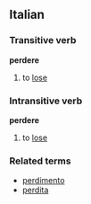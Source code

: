 ==Italian==
===Transitive verb===
'''perdere'''

#to [[lose]]

===Intransitive verb===
'''perdere'''

#to [[lose]]

===Related terms===
*[[perdimento]]
*[[perdita]]